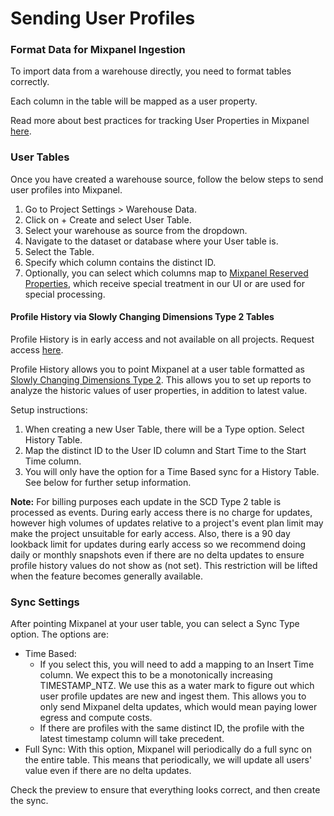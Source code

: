 # Sending User Profiles 


### Format Data for Mixpanel Ingestion

To import data from a warehouse directly, you need to format tables correctly.

Each column in the table will be mapped as a user property. 

Read more about best practices for tracking User Properties in Mixpanel [here](/docs/data-structure/user-profiles).

### User Tables

Once you have created a warehouse source, follow the below steps to send user profiles into Mixpanel.
1. Go to Project Settings > Warehouse Data.
2. Click on + Create and select User Table.
3. Select your warehouse as source from the dropdown.
4. Navigate to the dataset or database where your User table is.
5. Select the Table.
6. Specify which column contains the distinct ID.
7. Optionally, you can select which columns map to [Mixpanel Reserved Properties](/docs/data-structure/user-profiles#reserved-user-properties), which receive special treatment in our UI or are used for special processing.

#### Profile History via Slowly Changing Dimensions Type 2 Tables

<Callout type="info">
  Profile History is in early access and not available on all projects. Request access
  <a href="https://forms.gle/x8mbU6FVe5uHiVXF6">here</a>.
</Callout>

Profile History allows you to point Mixpanel at a user table formatted as [Slowly Changing Dimensions Type 2](https://en.wikipedia.org/wiki/Slowly_changing_dimension#Type_2:_add_new_row). This allows you to set up reports to analyze the historic values of user properties, in addition to latest value.

Setup instructions:
1. When creating a new User Table, there will be a Type option. Select History Table.
2. Map the distinct ID to the User ID column and Start Time to the Start Time column.
3. You will only have the option for a Time Based sync for a History Table. See below for further setup information.


**Note:** For billing purposes each update in the SCD Type 2 table is processed as events.
During early access there is no charge for updates, however high volumes of updates
relative to a project's event plan limit may make the project unsuitable for early access. Also, there is a 90 day lookback limit for updates during early access so we recommend doing daily or monthly snapshots even if there are no delta updates to ensure profile history values do not show as (not set). This restriction will be lifted when the feature becomes generally available.


### Sync Settings
After pointing Mixpanel at your user table, you can select a Sync Type option. The options are: 
- Time Based: 
    - If you select this, you will need to add a mapping to an Insert Time column. We expect this to be a monotonically increasing TIMESTAMP_NTZ. We use this as a water mark to figure out which user profile updates are new and ingest them. This allows you to only send Mixpanel delta updates, which would mean paying lower egress and compute costs.
    - If there are profiles with the same distinct ID, the profile with the latest timestamp column will take precedent.  
- Full Sync: With this option, Mixpanel will periodically do a full sync on the entire table. This means that periodically, we will update all users' value even if there are no delta updates. 

Check the preview to ensure that everything looks correct, and then create the sync.
